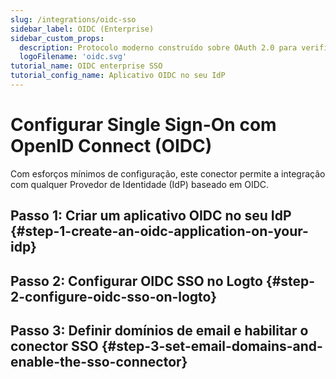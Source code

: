 ```yaml
---
slug: /integrations/oidc-sso
sidebar_label: OIDC (Enterprise)
sidebar_custom_props:
  description: Protocolo moderno construído sobre OAuth 2.0 para verificação de identidade em aplicativos web e móveis.
  logoFilename: 'oidc.svg'
tutorial_name: OIDC enterprise SSO
tutorial_config_name: Aplicativo OIDC no seu IdP
---
```




# Configurar Single Sign-On com OpenID Connect (OIDC)

Com esforços mínimos de configuração, este conector permite a integração com qualquer Provedor de Identidade (IdP) baseado em OIDC.

<GuideTip />

## Passo 1: Criar um aplicativo OIDC no seu IdP \{#step-1-create-an-oidc-application-on-your-idp}

<Step1 />

## Passo 2: Configurar OIDC SSO no Logto \{#step-2-configure-oidc-sso-on-logto}

<Step2 />

## Passo 3: Definir domínios de email e habilitar o conector SSO \{#step-3-set-email-domains-and-enable-the-sso-connector}

<Step3 />
